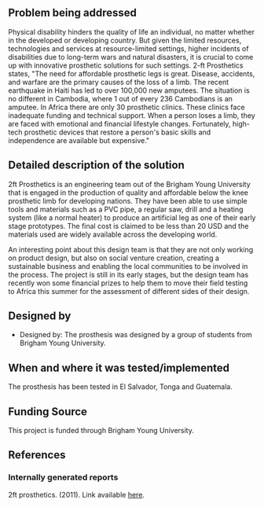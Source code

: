 {{Medical Device
|Health Topic=Physical disabilities, 
|Classification=Treatment
|Scope=Prototype
|Location=Africa, Asia, South America
|Image=2 ft prosthetics.JPG
}}
<!-- Please make sure to use the format provided below for consistency between all devices. -->
==Problem being addressed==
Physical disability hinders the quality of life an individual, no matter whether in the developed or developing country. But given the limited resources, technologies and services at resource-limited settings, higher incidents of disabilities due to long-term wars and natural disasters, it is crucial to come up with innovative prosthetic solutions for such settings. 2-ft Prosthetics states, "The need for affordable prosthetic legs is great. Disease, accidents, and warfare are the primary causes of the loss of a limb. The recent earthquake in Haiti has led to over 100,000 new amputees. The situation is no different in Cambodia, where 1 out of every 236 Cambodians is an amputee. In Africa there are only 30 prosthetic clinics. These clinics face inadequate funding and technical support. When a person loses a limb, they are faced with emotional and financial lifestyle changes. Fortunately, high-tech prosthetic devices that restore a person's basic skills and independence are available but expensive."

==Detailed description of the solution==
2ft Prosthetics is an engineering team out of the Brigham Young University that is engaged in the production of quality and affordable below the knee prosthetic limb for developing nations. They have been able to use simple tools and materials such as a PVC pipe, a regular saw, drill and a heating system (like a normal heater) to produce an artificial leg as one of their early stage prototypes. The final cost is claimed to be less than 20 USD and the materials used are widely available across the developing world.

An interesting point about this design team is that they are not only working on product design, but also on social venture creation, creating a sustainable business and enabling the local communities to be involved in the process.  The project is still in its early stages, but the design team has recently won some financial prizes to help them to move their field testing to Africa this summer for the assessment of different sides of their design.

==Designed by==
*Designed by: The prosthesis was designed by a group of students from Brigham Young University.

==When and where it was tested/implemented ==
The prosthesis has been tested in El Salvador, Tonga and Guatemala.

==Funding Source==
This project is funded through Brigham Young University.

==References==
===Internally generated reports===
2ft prosthetics. (2011). Link available [http://www.2ftprosthetics.org/ here].